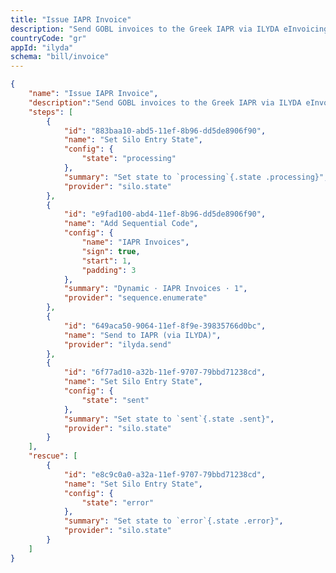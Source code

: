 ```yaml
---
title: "Issue IAPR Invoice"
description: "Send GOBL invoices to the Greek IAPR via ILYDA eInvoicing."
countryCode: "gr"
appId: "ilyda"
schema: "bill/invoice"
---
```


```json
{
    "name": "Issue IAPR Invoice",
    "description":"Send GOBL invoices to the Greek IAPR via ILYDA eInvoicing.",
    "steps": [
        {
            "id": "883baa10-abd5-11ef-8b96-dd5de8906f90",
            "name": "Set Silo Entry State",
            "config": {
                "state": "processing"
            },
            "summary": "Set state to `processing`{.state .processing}",
            "provider": "silo.state"
        },
        {
            "id": "e9fad100-abd4-11ef-8b96-dd5de8906f90",
            "name": "Add Sequential Code",
            "config": {
                "name": "IAPR Invoices",
                "sign": true,
                "start": 1,
                "padding": 3
            },
            "summary": "Dynamic · IAPR Invoices · 1",
            "provider": "sequence.enumerate"
        },
        {
            "id": "649aca50-9064-11ef-8f9e-39835766d0bc",
            "name": "Send to IAPR (via ILYDA)",
            "provider": "ilyda.send"
        },
        {
            "id": "6f77ad10-a32b-11ef-9707-79bbd71238cd",
            "name": "Set Silo Entry State",
            "config": {
                "state": "sent"
            },
            "summary": "Set state to `sent`{.state .sent}",
            "provider": "silo.state"
        }
    ],
    "rescue": [
        {
            "id": "e8c9c0a0-a32a-11ef-9707-79bbd71238cd",
            "name": "Set Silo Entry State",
            "config": {
                "state": "error"
            },
            "summary": "Set state to `error`{.state .error}",
            "provider": "silo.state"
        }
    ]
}
```